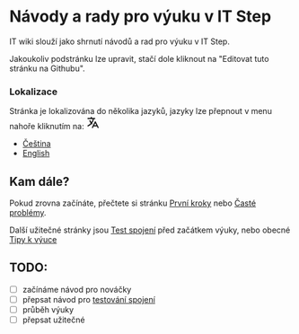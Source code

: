 # Návody a rady pro výuku v IT Step
IT wiki slouží jako shrnutí návodů a rad pro výuku v IT Step.

Jakoukoliv podstránku lze upravit, stačí dole kliknout na "Editovat tuto stránku na Githubu".

### Lokalizace
<p>
  <span>Stránka je lokalizována do několika jazyků, jazyky lze přepnout v menu nahoře kliknutím na: </span><svg fill="none" viewBox="0 0 24 24" width="24" height="24" stroke="currentColor" class="inline"><path stroke-linecap="round" stroke-linejoin="round" stroke-width="2" d="M3 5h12M9 3v2m1.048 9.5A18.022 18.022 0 016.412 9m6.088 9h7M11 21l5-10 5 10M12.751 5C11.783 10.77 8.07 15.61 3 18.129"></path></svg>
</p>

* [Čeština](/cs/)
* [English](/en/)

## Kam dále?
Pokud zrovna začínáte, přečtete si stránku [První kroky](start) nebo [Časté problémy](start/problems).

Další užitečné stránky jsou [Test spojení](connection-test) před začátkem výuky, nebo obecné [Tipy k výuce](teach)

## TODO:
- [ ] začínáme návod pro nováčky
- [ ] přepsat návod pro [testování spojení](https://docs.google.com/document/d/1le6zpDI34TzZktw4YVXCDxztVooKSywLxCHUzi4MbuY/edit#heading=h.pl50fgzczfxa)
- [ ] průběh výuky
- [ ] přepsat užitečné 